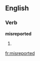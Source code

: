 ==English==

===Verb===
'''misreported'''

# {{present participle of|[[misreport]]}}

[[fr:misreported]]
